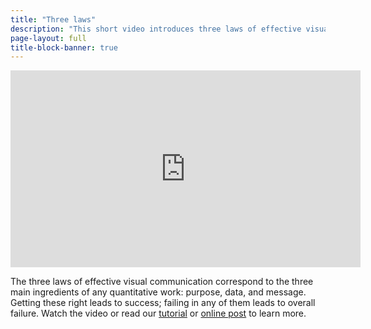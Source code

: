 ```yaml
---
title: "Three laws"
description: "This short video introduces three laws of effective visual communication: have a clear **purpose**, show the data **clearly**, and make the **message** obvious."
page-layout: full
title-block-banner: true
---
```


<iframe width="560" height="315" src="https://www.youtube.com/embed/pfxulpF9XOw" frameborder="0" allow="accelerometer; autoplay; encrypted-media; gyroscope; picture-in-picture" allowfullscreen></iframe>

The three laws of effective visual communication correspond to the three main ingredients of any quantitative work: purpose, data, and message. Getting these right leads to success; failing in any of them leads to overall failure. Watch the video or read our [tutorial](tutorial.html) or [online post](https://graphicsprinciples.github.io/gallery/posts/2019/2019-09-09-three-laws-vizcom/) to learn more. 

